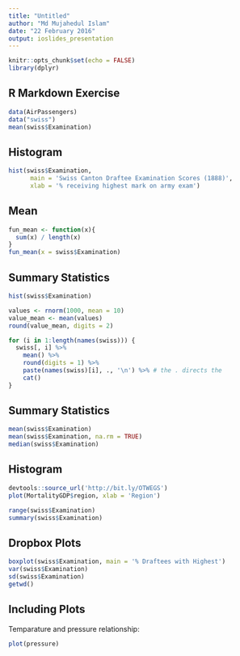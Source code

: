 ```yaml
---
title: "Untitled"
author: "Md Mujahedul Islam"
date: "22 February 2016"
output: ioslides_presentation
---
```




```r
knitr::opts_chunk$set(echo = FALSE)
library(dplyr)
```

## R Markdown Exercise


```r
data(AirPassengers)
data("swiss")
mean(swiss$Examination)
```


## Histogram 

```r
hist(swiss$Examination,
      main = 'Swiss Canton Draftee Examination Scores (1888)',
      xlab = '% receiving highest mark on army exam')
``` 

## Mean
```r
fun_mean <- function(x){
  sum(x) / length(x)
}
fun_mean(x = swiss$Examination)
```

## Summary Statistics

```r
hist(swiss$Examination)

values <- rnorm(1000, mean = 10)
value_mean <- mean(values)
round(value_mean, digits = 2)
```

```r
for (i in 1:length(names(swiss))) {
  swiss[, i] %>%
    mean() %>%
    round(digits = 1) %>%
    paste(names(swiss)[i], ., '\n') %>% # the . directs the 
    cat()
}
```
## Summary Statistics
```r
mean(swiss$Examination)
mean(swiss$Examination, na.rm = TRUE)
median(swiss$Examination)
```
## Histogram

```r
devtools::source_url('http://bit.ly/OTWEGS')
plot(MortalityGDP$region, xlab = 'Region')

range(swiss$Examination)
summary(swiss$Examination)
```

## Dropbox Plots
```r
boxplot(swiss$Examination, main = '% Draftees with Highest')
var(swiss$Examination)
sd(swiss$Examination)
getwd()
```

## Including Plots

Temparature and pressure relationship:

```r
plot(pressure)
```

